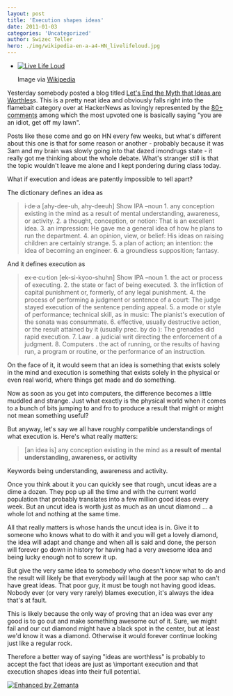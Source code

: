 ```yaml
---
layout: post
title: 'Execution shapes ideas'
date: 2011-01-03
categories: 'Uncategorized'
author: Swizec Teller
hero: ./img/wikipedia-en-a-a4-HN_livelifeloud.jpg
---
```

- [![Live Life Loud](./img/wikipedia-en-a-a4-HN_livelifeloud.jpg "Live Life Loud")](http://en.wikipedia.org/wiki/File:HN_livelifeloud.jpg)

  Image via [Wikipedia](http://en.wikipedia.org/wiki/File:HN_livelifeloud.jpg)

Yesterday somebody posted a blog titled [Let's End the Myth that Ideas are Worthles](http://blog.assetmap.com/2011/01/social-web/lets-end-the-ideas-are-worthless-myth/)s. This is a pretty neat idea and obviously falls right into the flamebait category over at HackerNews as lovingly represented by the [80+ comments](http://news.ycombinator.com/item?id=2061026) among which the most upvoted one is basically saying "you are an idiot, get off my lawn".



Posts like these come and go on HN every few weeks, but what's different about this one is that for some reason or another - probably because it was 3am and my brain was slowly going into that dazed imondrugs state - it really got me thinking about the whole debate. What's stranger still is that the topic wouldn't leave me alone and I kept pondering during class today.



What if execution and ideas are patently impossible to tell apart?



The dictionary defines an idea as

> i·de·a \[ahy-dee-uh, ahy-deeuh] Show IPA –noun 1. any conception existing in the mind as a result of mental understanding, awareness, or activity. 2. a thought, conception, or notion: That is an excellent idea. 3. an impression: He gave me a general idea of how he plans to run the department. 4. an opinion, view, or belief: His ideas on raising children are certainly strange. 5. a plan of action; an intention: the idea of becoming an engineer. 6. a groundless supposition; fantasy.

And it defines execution as

> ex·e·cu·tion \[ek-si-kyoo-shuhn] Show IPA –noun 1. the act or process of executing. 2. the state or fact of being executed. 3. the infliction of capital punishment or, formerly, of any legal punishment. 4. the process of performing a judgment or sentence of a court: The judge stayed execution of the sentence pending appeal. 5. a mode or style of performance; technical skill, as in music: The pianist's execution of the sonata was consummate. 6. effective, usually destructive action, or the result attained by it (usually prec. by do ): The grenades did rapid execution. 7. Law . a judicial writ directing the enforcement of a judgment. 8. Computers . the act of running, or the results of having run, a program or routine, or the performance of an instruction.

On the face of it, it would seem that an idea is something that exists solely in the mind and execution is something that exists solely in the physical or even real world, where things get made and do something.



Now as soon as you get into computers, the difference becomes a little muddled and strange. Just what exactly is the physical world when it comes to a bunch of bits jumping to and fro to produce a result that might or might not mean something useful?



But anyway, let's say we all have roughly compatible understandings of what execution is. Here's what really matters:

> \[an idea is] any conception existing in the mind as **a result of mental understanding, awareness, or activity**

Keywords being understanding, awareness and activity.



Once you think about it you can quickly see that rough, uncut ideas are a dime a dozen. They pop up all the time and with the current world population that probably translates into a few million good ideas every week. But an uncut idea is worth just as much as an uncut diamond ... a whole lot and nothing at the same time.



All that really matters is whose hands the uncut idea is in. Give it to someone who knows what to do with it and you will get a lovely diamond, the idea will adapt and change and when all is said and done, the person will forever go down in history for having had a very awesome idea and being lucky enough not to screw it up.



But give the very same idea to somebody who doesn't know what to do and the result will likely be that everybody will laugh at the poor sap who can't have great ideas. That poor guy, it must be tough not having good ideas. Nobody ever (or very very rarely) blames execution, it's always the idea that's at fault.



This is likely because the only way of proving that an idea was ever any good is to go out and make something awesome out of it. Sure, we might fail and our cut diamond might have a black spot in the center, but at least we'd know it was a diamond. Otherwise it would forever continue looking just like a regular rock.



Therefore a better way of saying "ideas are worthless" is probably to accept the fact that ideas are just as \\important execution and that execution shapes ideas into their full potential.

[![Enhanced by Zemanta](http://img.zemanta.com/zemified_e.png?x-id=0877de70-6efe-4c5d-a65a-4b91427c45fd)](http://www.zemanta.com/ "Enhanced by Zemanta")